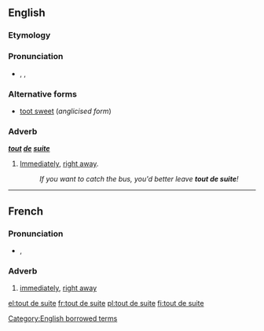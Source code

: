 ==English==

===Etymology===
{{etyl|fr}}

===Pronunciation===
* {{enPR|to͞ot'swēt'}}, {{IPA|/ˈtuːtˈswiːt/}}, {{SAMPA|/"tu:t"swi:t/}}

===Alternative forms===
* [[toot sweet]] (''anglicised form'')

===Adverb===
'''''[[tout]] [[de]] [[suite]]'''''

# {{colloquial}} [[immediately |Immediately]], [[right away]].
#: ''If you want to catch the bus, you'd better leave '''tout de suite'''!''

[[Category:English borrowed terms]]

----

==French==

===Pronunciation===
* {{IPA|/tudsɥit/|lang=fr}}, {{X-SAMPA|/tudsHit/}}

===Adverb===
{{fr-adv|sg=[[tout#French|tout]] [[de#French|de]] [[suite#French|suite]]}}

# {{idiomatic|lang=fr}} [[immediately]], [[right away]]

[[el:tout de suite]]
[[fr:tout de suite]]
[[pl:tout de suite]]
[[fi:tout de suite]]